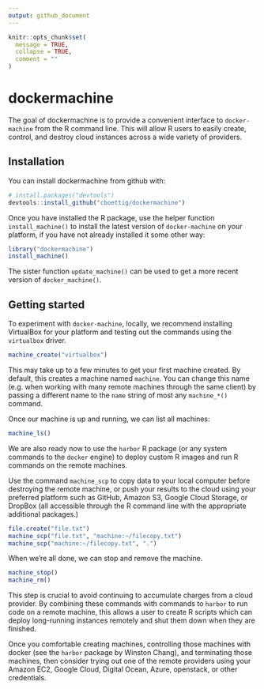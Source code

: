 ```yaml
---
output: github_document
---
```


<!-- README.md is generated from README.Rmd. Please edit that file -->

```r
knitr::opts_chunk$set(
  message = TRUE,
  collapse = TRUE,
  comment = ""
)
```

# dockermachine

The goal of dockermachine is to provide a convenient interface to `docker-machine` from the R command line.  This will allow R users to easily create, control, and destroy cloud instances across a wide variety of providers.  

## Installation

You can install dockermachine from github with:

```r
# install.packages("devtools")
devtools::install_github("cboettig/dockermachine")
```

Once you have installed the R package, use the helper function `install_machine()` to install the latest version of `docker-machine` on your platform, if you have not already installed it some other way:

```r
library("dockermachine")
install_machine()
```

The sister function `update_machine()` can be used to get a more recent version of `docker_machine()`.  


## Getting started


To experiment with `docker-machine`, locally, we recommend installing VirtualBox for your platform and testing out the commands using the `virtualbox` driver. 

```r
machine_create("virtualbox")
```

This may take up to a few minutes to get your first machine created.  By default, this creates a machine named `machine`.  You can change this name (e.g. when working with many remote machines through the same client) by passing a different name to the `name` string of most any `machine_*()` command.  

Once our machine is up and running, we can list all machines:

```r
machine_ls()
```

We are also ready now to use the `harbor` R package (or any system commands to the `docker` engine) to deploy custom R images and run R commands on the remote machines.




Use the command `machine_scp` to copy data to your local computer before destroying the remote machine, or push your results to the cloud using your preferred platform such as GitHub, Amazon S3, Google Cloud Storage, or DropBox (all accessible through the R command line with the appropriate additional packages.)

```r
file.create("file.txt")
machine_scp("file.txt", "machine:~/filecopy.txt")
machine_scp("machine:~/filecopy.txt", ".")
```


When we're all done, we can stop and remove the machine. 

```r
machine_stop()
machine_rm()
```

 This step is crucial to avoid continuing to accumulate charges from a cloud provider.  By combining these commands with commands to `harbor` to run code on a remote machine, this allows a user to create R scripts which can deploy long-running instances remotely and shut them down when they are finished.


Once you comfortable creating machines, controlling those machines with docker (see the `harbor` package by Winston Chang), and terminating those machines, then consider trying out one of the remote providers using your Amazon EC2, Google Cloud, Digital Ocean, Azure, openstack, or other credentials.  
